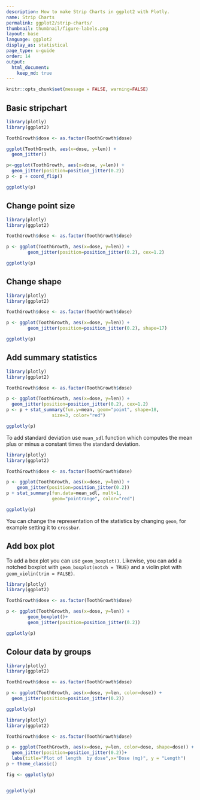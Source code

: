 ```yaml
---
description: How to make Strip Charts in ggplot2 with Plotly.
name: Strip Charts
permalink: ggplot2/strip-charts/
thumbnail: thumbnail/figure-labels.png
layout: base
language: ggplot2
display_as: statistical
page_type: u-guide
order: 14
output:
  html_document:
    keep_md: true
---
```


```r
knitr::opts_chunk$set(message = FALSE, warning=FALSE)
```

## Basic stripchart


```r
library(plotly)
library(ggplot2)

ToothGrowth$dose <- as.factor(ToothGrowth$dose)

ggplot(ToothGrowth, aes(x=dose, y=len)) + 
  geom_jitter()

p<-ggplot(ToothGrowth, aes(x=dose, y=len)) + 
  geom_jitter(position=position_jitter(0.2))
p <- p + coord_flip()

ggplotly(p)
```


<!--------------------- EXAMPLE BREAK ------------------------->

## Change point size


```r
library(plotly)
library(ggplot2)

ToothGrowth$dose <- as.factor(ToothGrowth$dose)

p <- ggplot(ToothGrowth, aes(x=dose, y=len)) + 
        geom_jitter(position=position_jitter(0.2), cex=1.2)

ggplotly(p)
```

<!--------------------- EXAMPLE BREAK ------------------------->

## Change shape


```r
library(plotly)
library(ggplot2)

ToothGrowth$dose <- as.factor(ToothGrowth$dose)

p <- ggplot(ToothGrowth, aes(x=dose, y=len)) + 
        geom_jitter(position=position_jitter(0.2), shape=17)

ggplotly(p)
```


<!--------------------- EXAMPLE BREAK ------------------------->

## Add summary statistics


```r
library(plotly)
library(ggplot2)

ToothGrowth$dose <- as.factor(ToothGrowth$dose)

p <- ggplot(ToothGrowth, aes(x=dose, y=len)) + 
  geom_jitter(position=position_jitter(0.2), cex=1.2)
p <- p + stat_summary(fun.y=mean, geom="point", shape=18,
                 size=3, color="red")

ggplotly(p)
```

To add standard deviation use `mean_sdl` function which computes the mean plus or minus a constant times the standard deviation.

```r
library(plotly)
library(ggplot2)

ToothGrowth$dose <- as.factor(ToothGrowth$dose)

p <- ggplot(ToothGrowth, aes(x=dose, y=len)) + 
    geom_jitter(position=position_jitter(0.2))
p + stat_summary(fun.data=mean_sdl, mult=1, 
                 geom="pointrange", color="red")

ggplotly(p)
```

You can change the representation of the statistics by changing `geom`, for example setting it to `crossbar`.


<!--------------------- EXAMPLE BREAK ------------------------->

## Add box plot

To add a box plot you can use `geom_boxplot()`. Likewise, you can add a notched boxplot with `geom_boxplot(notch = TRUE)` and a violin plot with `geom_violin(trim = FALSE)`.  

```r
library(plotly)
library(ggplot2)

ToothGrowth$dose <- as.factor(ToothGrowth$dose)

p <- ggplot(ToothGrowth, aes(x=dose, y=len)) + 
        geom_boxplot()+
        geom_jitter(position=position_jitter(0.2))

ggplotly(p)
```

<!--------------------- EXAMPLE BREAK ------------------------->

## Colour data by groups


```r
library(plotly)
library(ggplot2)

ToothGrowth$dose <- as.factor(ToothGrowth$dose)

p <- ggplot(ToothGrowth, aes(x=dose, y=len, color=dose)) +
  geom_jitter(position=position_jitter(0.2))

ggplotly(p)
```


```r
library(plotly)
library(ggplot2)

ToothGrowth$dose <- as.factor(ToothGrowth$dose)

p <- ggplot(ToothGrowth, aes(x=dose, y=len, color=dose, shape=dose)) + 
  geom_jitter(position=position_jitter(0.2))+
  labs(title="Plot of length  by dose",x="Dose (mg)", y = "Length")
p + theme_classic()

fig <- ggplotly(p)


ggplotly(p)
```


<!--------------------- EXAMPLE BREAK ------------------------->

